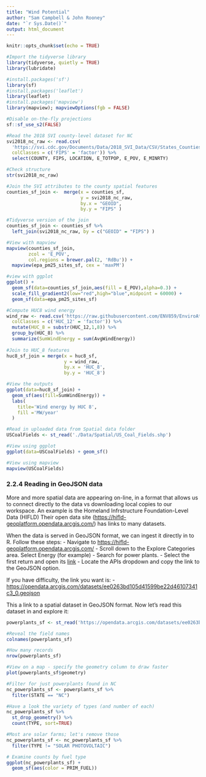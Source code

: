 ```yaml
---
title: "Wind Potential"
author: "Sam Campbell & John Rooney"
date: "`r Sys.Date()`"
output: html_document
---
```


```r
knitr::opts_chunk$set(echo = TRUE)
```

```r
#Import the tidyverse library 
library(tidyverse, quietly = TRUE)
library(lubridate)

#install.packages('sf')
library(sf)
#install.packages('leaflet')
library(leaflet)
#install.packages('mapview')
library(mapview); mapviewOptions(fgb = FALSE)

#Disable on-the-fly projections
sf::sf_use_s2(FALSE)

```


```r
#Read the 2018 SVI county-level dataset for NC
svi2018_nc_raw <- read.csv(
  'https://svi.cdc.gov/Documents/Data/2018_SVI_Data/CSV/States_Counties/NorthCarolina_COUNTY.csv',
  colClasses = c('FIPS' = 'factor')) %>% 
  select(COUNTY, FIPS, LOCATION, E_TOTPOP, E_POV, E_MINRTY)

#Check structure
str(svi2018_nc_raw)

#Join the SVI attributes to the county spatial features
counties_sf_join <-  merge(x = counties_sf,
                           y = svi2018_nc_raw, 
                           by.x = "GEOID", 
                           by.y = "FIPS" )

#Tidyverse version of the join
counties_sf_join <- counties_sf %>% 
  left_join(svi2018_nc_raw, by = c("GEOID" = "FIPS") )

#View with mapview
mapview(counties_sf_join, 
        zcol = 'E_POV', 
        col.regions = brewer.pal(2, 'RdBu')) + 
  mapview(epa_pm25_sites_sf, cex = 'maxPM')

#view with ggplot
ggplot() + 
  geom_sf(data=counties_sf_join,aes(fill = E_POV),alpha=0.3) + 
  scale_fill_gradient2(low="red",high="blue",midpoint = 60000) + 
  geom_sf(data=epa_pm25_sites_sf)

```


```r
#Compute HUC8 wind energy
wind_raw <- read.csv('https://raw.githubusercontent.com/ENV859/EnviroAtlasData/main/Wind_Energy.csv',
  colClasses = c('HUC_12' = 'factor')) %>%  
  mutate(HUC_8 = substr(HUC_12,1,8)) %>% 
  group_by(HUC_8) %>% 
  summarize(SumWindEnergy = sum(AvgWindEnergy))
  
#Join to HUC_8 features
huc8_sf_join = merge(x = huc8_sf,
                     y = wind_raw,
                     by.x = 'HUC_8',
                     by.y = 'HUC_8')

#View the outputs
ggplot(data=huc8_sf_join) +
  geom_sf(aes(fill=SumWindEnergy)) +
  labs(
    title='Wind energy by HUC 8',
    fill ='MW/year'
  )
```

```r
#Read in uploaded data from Spatial data folder
USCoalFields <- st_read('./Data/Spatial/US_Coal_Fields.shp')

#View using ggplot
ggplot(data=USCoalFields) + geom_sf()

#View using mapview
mapview(USCoalFields)

```


### 2.2.4 Reading in GeoJSON data

More and more spatial data are appearing on-line, in a format that allows us to connect directly to the data vs downloading local copies to our workspace. An example is the Homeland Infrstructure Foundation-Level Data (HIFLD) Their open data site (<https://hifld-geoplatform.opendata.arcgis.com/>) has links to many datasets.

When the data is served in GeoJSON format, we can ingest it directly in to R. Follow these steps: - Navigate to <https://hifld-geoplatform.opendata.arcgis.com/> - Scroll down to the Explore Categories area. Select Energy (for example) - Search for power plants. - Select the first return and open its [link](https://bit.ly/3aAVhz3) - Locate the APIs dropdown and copy the link to the GeoJSON option.

If you have difficulty, the link you want is: - <https://opendata.arcgis.com/datasets/ee0263bd105d41599be22d46107341c3_0.geojson>

This a link to a spatial dataset in GeoJSON format. Now let's read this dataset in and explore it:

```r
powerplants_sf <- st_read('https://opendata.arcgis.com/datasets/ee0263bd105d41599be22d46107341c3_0.geojson')

#Reveal the field names
colnames(powerplants_sf)

#How many records
nrow(powerplants_sf)

#View on a map - specify the geometry column to draw faster
plot(powerplants_sf$geometry)

#Filter for just powerplants found in NC
nc_powerplants_sf <- powerplants_sf %>% 
  filter(STATE == "NC") 

#Have a look the variety of types (and number of each)
nc_powerplants_sf %>% 
  st_drop_geometry() %>% 
  count(TYPE, sort=TRUE)

#Most are solar farms; let's remove those
nc_powerplants_sf <- nc_powerplants_sf %>% 
  filter(TYPE != "SOLAR PHOTOVOLTAIC")

# Examine counts by fuel type
ggplot(nc_powerplants_sf) + 
  geom_sf(aes(color = PRIM_FUEL)) 

```
